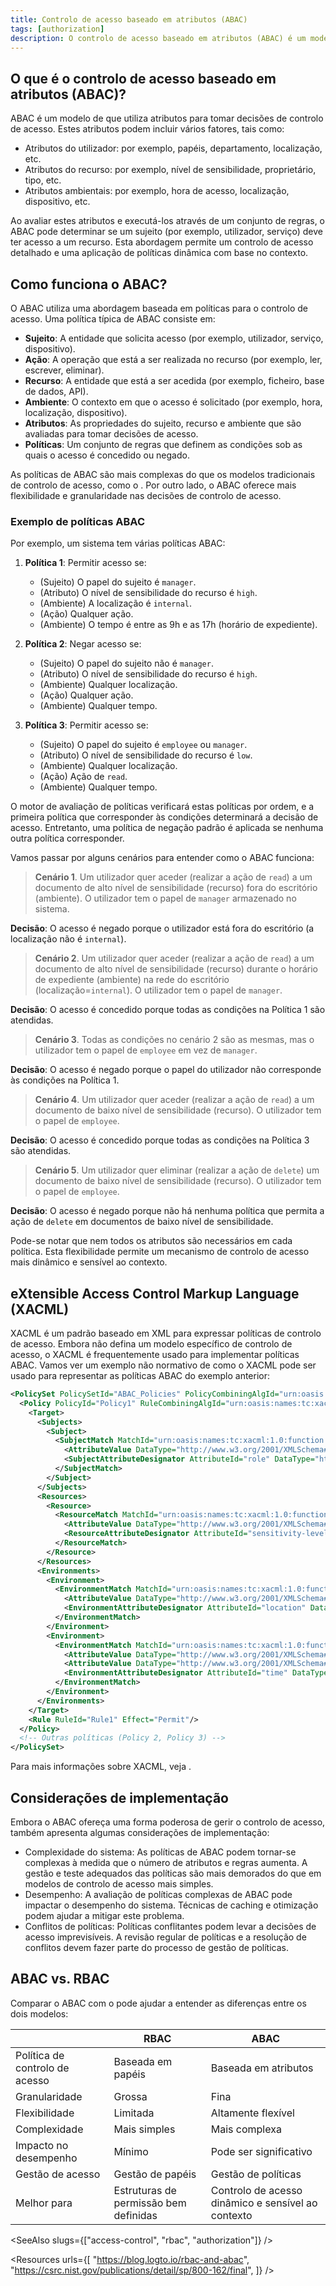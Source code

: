 ```yaml
---
title: Controlo de acesso baseado em atributos (ABAC)
tags: [authorization]
description: O controlo de acesso baseado em atributos (ABAC) é um modelo de controlo de acesso que utiliza atributos (como papéis de utilizador, propriedades de recursos e condições ambientais) para tomar decisões de controlo de acesso. É uma forma flexível e dinâmica de gerir o acesso a recursos protegidos.
---
```


## O que é o controlo de acesso baseado em atributos (ABAC)?

ABAC é um modelo de <Ref slug="access-control" /> que utiliza atributos para tomar decisões de controlo de acesso. Estes atributos podem incluir vários fatores, tais como:

- Atributos do utilizador: por exemplo, papéis, departamento, localização, etc.
- Atributos do recurso: por exemplo, nível de sensibilidade, proprietário, tipo, etc.
- Atributos ambientais: por exemplo, hora de acesso, localização, dispositivo, etc.

Ao avaliar estes atributos e executá-los através de um conjunto de regras, o ABAC pode determinar se um sujeito (por exemplo, utilizador, serviço) deve ter acesso a um recurso. Esta abordagem permite um controlo de acesso detalhado e uma aplicação de políticas dinâmica com base no contexto.

## Como funciona o ABAC?

O ABAC utiliza uma abordagem baseada em políticas para o controlo de acesso. Uma política típica de ABAC consiste em:

- **Sujeito**: A entidade que solicita acesso (por exemplo, utilizador, serviço, dispositivo).
- **Ação**: A operação que está a ser realizada no recurso (por exemplo, ler, escrever, eliminar).
- **Recurso**: A entidade que está a ser acedida (por exemplo, ficheiro, base de dados, API).
- **Ambiente**: O contexto em que o acesso é solicitado (por exemplo, hora, localização, dispositivo).
- **Atributos**: As propriedades do sujeito, recurso e ambiente que são avaliadas para tomar decisões de acesso.
- **Políticas**: Um conjunto de regras que definem as condições sob as quais o acesso é concedido ou negado.

As políticas de ABAC são mais complexas do que os modelos tradicionais de controlo de acesso, como o <Ref slug="rbac" />. Por outro lado, o ABAC oferece mais flexibilidade e granularidade nas decisões de controlo de acesso.

### Exemplo de políticas ABAC

Por exemplo, um sistema tem várias políticas ABAC:

1. **Política 1**: Permitir acesso se:

    - (Sujeito) O papel do sujeito é `manager`.
    - (Atributo) O nível de sensibilidade do recurso é `high`.
    - (Ambiente) A localização é `internal`.
    - (Ação) Qualquer ação.
    - (Ambiente) O tempo é entre as 9h e as 17h (horário de expediente).

2. **Política 2**: Negar acesso se:

    - (Sujeito) O papel do sujeito não é `manager`.
    - (Atributo) O nível de sensibilidade do recurso é `high`.
    - (Ambiente) Qualquer localização.
    - (Ação) Qualquer ação.
    - (Ambiente) Qualquer tempo.

3. **Política 3**: Permitir acesso se:

    - (Sujeito) O papel do sujeito é `employee` ou `manager`.
    - (Atributo) O nível de sensibilidade do recurso é `low`.
    - (Ambiente) Qualquer localização.
    - (Ação) Ação de `read`.
    - (Ambiente) Qualquer tempo.

O motor de avaliação de políticas verificará estas políticas por ordem, e a primeira política que corresponder às condições determinará a decisão de acesso. Entretanto, uma política de negação padrão é aplicada se nenhuma outra política corresponder.

Vamos passar por alguns cenários para entender como o ABAC funciona:

> **Cenário 1**. Um utilizador quer aceder (realizar a ação de `read`) a um documento de alto nível de sensibilidade (recurso) fora do escritório (ambiente). O utilizador tem o papel de `manager` armazenado no sistema.
  
**Decisão**: O acesso é negado porque o utilizador está fora do escritório (a localização não é `internal`).

> **Cenário 2**. Um utilizador quer aceder (realizar a ação de `read`) a um documento de alto nível de sensibilidade (recurso) durante o horário de expediente (ambiente) na rede do escritório (localização=`internal`). O utilizador tem o papel de `manager`.

**Decisão**: O acesso é concedido porque todas as condições na Política 1 são atendidas.

> **Cenário 3**. Todas as condições no cenário 2 são as mesmas, mas o utilizador tem o papel de `employee` em vez de `manager`.

**Decisão**: O acesso é negado porque o papel do utilizador não corresponde às condições na Política 1.

> **Cenário 4**. Um utilizador quer aceder (realizar a ação de `read`) a um documento de baixo nível de sensibilidade (recurso). O utilizador tem o papel de `employee`.

**Decisão**: O acesso é concedido porque todas as condições na Política 3 são atendidas.

> **Cenário 5**. Um utilizador quer eliminar (realizar a ação de `delete`) um documento de baixo nível de sensibilidade (recurso). O utilizador tem o papel de `employee`.

**Decisão**: O acesso é negado porque não há nenhuma política que permita a ação de `delete` em documentos de baixo nível de sensibilidade.

Pode-se notar que nem todos os atributos são necessários em cada política. Esta flexibilidade permite um mecanismo de controlo de acesso mais dinâmico e sensível ao contexto.

## eXtensible Access Control Markup Language (XACML)

XACML é um padrão baseado em XML para expressar políticas de controlo de acesso. Embora não defina um modelo específico de controlo de acesso, o XACML é frequentemente usado para implementar políticas ABAC. Vamos ver um exemplo não normativo de como o XACML pode ser usado para representar as políticas ABAC do exemplo anterior:

```xml
<PolicySet PolicySetId="ABAC_Policies" PolicyCombiningAlgId="urn:oasis:names:tc:xacml:3.0:policy-combining-algorithm:deny-overrides">
  <Policy PolicyId="Policy1" RuleCombiningAlgId="urn:oasis:names:tc:xacml:3.0:rule-combining-algorithm:deny-overrides">
    <Target>
      <Subjects>
        <Subject>
          <SubjectMatch MatchId="urn:oasis:names:tc:xacml:1.0:function:string-equal">
            <AttributeValue DataType="http://www.w3.org/2001/XMLSchema#string">manager</AttributeValue>
            <SubjectAttributeDesignator AttributeId="role" DataType="http://www.w3.org/2001/XMLSchema#string"/>
          </SubjectMatch>
        </Subject>
      </Subjects>
      <Resources>
        <Resource>
          <ResourceMatch MatchId="urn:oasis:names:tc:xacml:1.0:function:string-equal">
            <AttributeValue DataType="http://www.w3.org/2001/XMLSchema#string">high</AttributeValue>
            <ResourceAttributeDesignator AttributeId="sensitivity-level" DataType="http://www.w3.org/2001/XMLSchema#string"/>
          </ResourceMatch>
        </Resource>
      </Resources>
      <Environments>
        <Environment>
          <EnvironmentMatch MatchId="urn:oasis:names:tc:xacml:1.0:function:string-equal">
            <AttributeValue DataType="http://www.w3.org/2001/XMLSchema#string">internal</AttributeValue>
            <EnvironmentAttributeDesignator AttributeId="location" DataType="http://www.w3.org/2001/XMLSchema#string"/>
          </EnvironmentMatch>
        </Environment>
        <Environment>
          <EnvironmentMatch MatchId="urn:oasis:names:tc:xacml:1.0:function:time-in-range">
            <AttributeValue DataType="http://www.w3.org/2001/XMLSchema#time">09:00:00</AttributeValue>
            <AttributeValue DataType="http://www.w3.org/2001/XMLSchema#time">17:00:00</AttributeValue>
            <EnvironmentAttributeDesignator AttributeId="time" DataType="http://www.w3.org/2001/XMLSchema#time"/>
          </EnvironmentMatch>
        </Environment>
      </Environments>
    </Target>
    <Rule RuleId="Rule1" Effect="Permit"/>
  </Policy>
  <!-- Outras políticas (Policy 2, Policy 3) -->
</PolicySet>
```

Para mais informações sobre XACML, veja <Ref slug="xacml" />.

## Considerações de implementação

Embora o ABAC ofereça uma forma poderosa de gerir o controlo de acesso, também apresenta algumas considerações de implementação:

- Complexidade do sistema: As políticas de ABAC podem tornar-se complexas à medida que o número de atributos e regras aumenta. A gestão e teste adequados das políticas são mais demorados do que em modelos de controlo de acesso mais simples.
- Desempenho: A avaliação de políticas complexas de ABAC pode impactar o desempenho do sistema. Técnicas de caching e otimização podem ajudar a mitigar este problema.
- Conflitos de políticas: Políticas conflitantes podem levar a decisões de acesso imprevisíveis. A revisão regular de políticas e a resolução de conflitos devem fazer parte do processo de gestão de políticas.

## ABAC vs. RBAC

Comparar o ABAC com o <Ref slug="rbac" /> pode ajudar a entender as diferenças entre os dois modelos:

|                       | RBAC                               | ABAC                                     |
|-----------------------|------------------------------------|------------------------------------------|
| Política de controlo de acesso | Baseada em papéis                     | Baseada em atributos                      |
| Granularidade           | Grossa                             | Fina                                     |
| Flexibilidade           | Limitada                            | Altamente flexível                          |
| Complexidade            | Mais simples                            | Mais complexa                             |
| Impacto no desempenho    | Mínimo                            | Pode ser significativo                       |
| Gestão de acesso     | Gestão de papéis                    | Gestão de políticas                        |
| Melhor para              | Estruturas de permissão bem definidas | Controlo de acesso dinâmico e sensível ao contexto |

<SeeAlso slugs={["access-control", "rbac", "authorization"]} />

<Resources
  urls={[
    "https://blog.logto.io/rbac-and-abac",
    "https://csrc.nist.gov/publications/detail/sp/800-162/final",
  ]}
/>